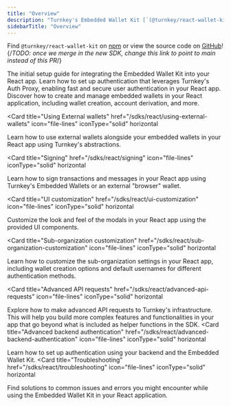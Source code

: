 ```yaml
---
title: "Overview"
description: "Turnkey's Embedded Wallet Kit [`(@turnkey/react-wallet-kit BETA)`](https://www.npmjs.com/package/@turnkey/react-wallet-kit) is the easiest way to integrate Turnkey's Embedded Wallets into your React applications, no backend required. Built on [`@turnkey/core`](https://www.npmjs.com/package/@turnkey/core), it provides a set of UI components and easy-to-use functions, all exported from a hook, allowing you to quickly build secure embedded wallet experiences."
sidebarTitle: "Overview"
---
```



Find `@turnkey/react-wallet-kit` on [npm](https://www.npmjs.com/package/@turnkey/react-wallet-kit) or view the source code on [GitHub](https://github.com/tkhq/sdk/pull/677)! {/*TODO: once we merge in the new SDK, change this link to point to main instead of this PR*/}


<CardGroup>
  <Card
    title="Getting started"
    href="/sdks/react/getting-started"
    icon="file-lines"
    iconType="solid"
    horizontal
  >
    The initial setup guide for integrating the Embedded Wallet Kit into your React app.
  </Card>
  <Card
    title="Authentication"
    href="/sdks/react/auth"
    icon="file-lines"
    iconType="solid"
    horizontal
  >
    Learn how to set up authentication that leverages Turnkey's Auth Proxy, enabling fast and secure user authentication in your React app.
  </Card>
  <Card
    title="Using embedded wallets"
    href="/sdks/react/using-embedded-wallets"
    icon="file-lines"
    iconType="solid"
    horizontal
  >
    Discover how to create and manage embedded wallets in your React
    application, including wallet creation, account derivation, and more.
  </Card>

<Card
  title="Using External wallets"
  href="/sdks/react/using-external-wallets"
  icon="file-lines"
  iconType="solid"
  horizontal
>
  Learn how to use external wallets alongside your embedded wallets in your
  React app using Turnkey's abstractions.
</Card>

<Card
  title="Signing"
  href="/sdks/react/signing"
  icon="file-lines"
  iconType="solid"
  horizontal
>
  Learn how to sign transactions and messages in your React app using Turnkey's
  Embedded Wallets or an external "browser" wallet.
</Card>

<Card
  title="UI customization"
  href="/sdks/react/ui-customization"
  icon="file-lines"
  iconType="solid"
  horizontal
>
  Customize the look and feel of the modals in your React app using the provided
  UI components.
</Card>

<Card
  title="Sub-organization customization"
  href="/sdks/react/sub-organization-customization"
  icon="file-lines"
  iconType="solid"
  horizontal
>
  Learn how to customize the sub-organization settings in your React app,
  including wallet creation options and default usernames for different
  authentication methods.
</Card>

<Card
  title="Advanced API requests"
  href="/sdks/react/advanced-api-requests"
  icon="file-lines"
  iconType="solid"
  horizontal
>
  Explore how to make advanced API requests to Turnkey's infrastructure. This
  will help you build more complex features and functionalities in your app that
  go beyond what is included as helper functions in the SDK.
</Card>
<Card
  title="Advanced backend authentication"
  href="/sdks/react/advanced-backend-authentication"
  icon="file-lines"
  iconType="solid"
  horizontal
>
  Learn how to set up authentication using your backend and the Embedded Wallet
  Kit.
</Card>
<Card
  title="Troubleshooting"
  href="/sdks/react/troubleshooting"
  icon="file-lines"
  iconType="solid"
  horizontal
>
  Find solutions to common issues and errors you might encounter while using the
  Embedded Wallet Kit in your React application.
</Card>

</CardGroup>
